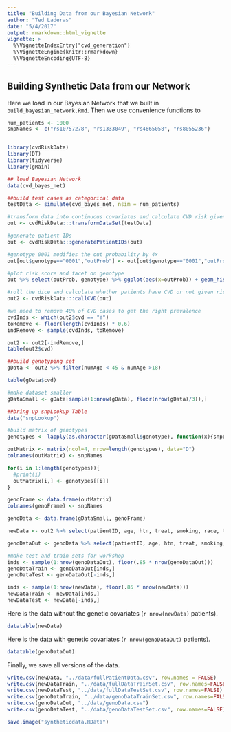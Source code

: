 ```yaml
---
title: "Building Data from our Bayesian Network"
author: "Ted Laderas"
date: "5/4/2017"
output: rmarkdown::html_vignette
vignette: > 
  %\VignetteIndexEntry{"cvd_generation"}
  %\VignetteEngine{knitr::rmarkdown}
  %\VignetteEncoding{UTF-8} 
---
```


## Building Synthetic Data from our Network

Here we load in our Bayesian Network that we built in `build_bayesian_network.Rmd`. Then we use convenience functions to 

```r
num_patients <- 1000
snpNames <- c("rs10757278", "rs1333049", "rs4665058", "rs8055236")


library(cvdRiskData)
library(DT)
library(tidyverse)
library(gRain)

## load Bayesian Network
data(cvd_bayes_net)

##build test cases as categorical data
testData <- simulate(cvd_bayes_net, nsim = num_patients)

#transform data into continuous covariates and calculate CVD risk given variables
out <- cvdRiskData:::transformDataSet(testData)

#generate patient IDs
out <- cvdRiskData:::generatePatientIDs(out)

#genotype 0001 modifies the out probability by 4x
out[out$genotype=="0001","outProb"] <- out[out$genotype=="0001","outProb"] * 4

#plot risk score and facet on genotype
out %>% select(outProb, genotype) %>% ggplot(aes(x=outProb)) + geom_histogram() + facet_grid(facets="genotype ~.")

#roll the dice and calculate whether patients have CVD or not given risk
out2 <- cvdRiskData:::callCVD(out) 

#we need to remove 40% of CVD cases to get the right prevalence
cvdInds <- which(out2$cvd == "Y")
toRemove <- floor(length(cvdInds) * 0.6)
indRemove <- sample(cvdInds, toRemove)

out2 <- out2[-indRemove,]
table(out2$cvd)

##build genotyping set
gData <- out2 %>% filter(numAge < 45 & numAge >18)  

table(gData$cvd)

#make dataset smaller
gDataSmall <- gData[sample(1:nrow(gData), floor(nrow(gData)/3)),]

##bring up snpLookup Table
data("snpLookup")

#build matrix of genotypes
genotypes <- lapply(as.character(gDataSmall$genotype), function(x){snpLookup[[x]]})

outMatrix <- matrix(ncol=4, nrow=length(genotypes), data="D")
colnames(outMatrix) <- snpNames

for(i in 1:length(genotypes)){
  #print(i)
  outMatrix[i,] <- genotypes[[i]]
}

genoFrame <- data.frame(outMatrix)
colnames(genoFrame) <- snpNames

genoData <- data.frame(gDataSmall, genoFrame) 

newData <- out2 %>% select(patientID, age, htn, treat, smoking, race, t2d, gender, numAge, bmi=numBMI, tchol=numTchol, sbp=numHtn,cvd)

genoDataOut <- genoData %>% select(patientID, age, htn, treat, smoking, race, t2d, gender, numAge, bmi=numBMI, tchol=numTchol, sbp=numHtn, rs10757278, rs1333049, rs4665058,  rs8055236, cvd)

#make test and train sets for workshop
inds <- sample(1:nrow(genoDataOut), floor(.85 * nrow(genoDataOut)))
genoDataTrain <- genoDataOut[inds,]
genoDataTest <- genoDataOut[-inds,]

inds <- sample(1:nrow(newData), floor(.85 * nrow(newData)))
newDataTrain <- newData[inds,]
newDataTest <- newData[-inds,]
```

Here is the data without the genetic covariates (`r nrow(newData)` patients).

```r
datatable(newData)
```

Here is the data with genetic covariates (`r nrow(genoDataOut)` patients).

```r
datatable(genoDataOut)
```

Finally, we save all versions of the data.

```r
write.csv(newData, "../data/fullPatientData.csv", row.names = FALSE)
write.csv(newDataTrain, "../data/fullDataTrainSet.csv", row.names=FALSE)
write.csv(newDataTest, "../data/fullDataTestSet.csv", row.names=FALSE)
write.csv(genoDataTrain, "../data/genoDataTrainSet.csv", row.names=FALSE)
write.csv(genoDataOut, "../data/genoData.csv")
write.csv(genoDataTest, "../data/genoDataTestSet.csv", row.names=FALSE)

save.image("syntheticdata.RData")
```